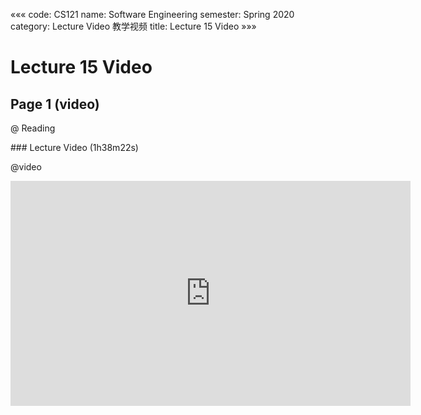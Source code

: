 «««
code: CS121
name: Software Engineering
semester: Spring 2020
category: Lecture Video 教学视频
title: Lecture 15 Video
»»»

# Lecture 15 Video

## Page 1 (video)

@ Reading

<div class="markdown-body">
### Lecture Video (1h38m22s)
</div>

@video

<iframe src="https://watchsb.com/e/9xxgshi6jp09.html" frameborder=0 marginwidth=0 marginheight=0 scrolling=no width=640 height=360 allowfullscreen></iframe>



